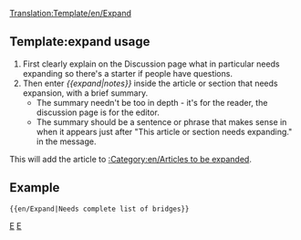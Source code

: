<noinclude>[[Translation:Template/en/Expand]]</noinclude><noinclude></noinclude>{{en/Ambox| type  = notice
| image = en/Paper-plus.png
| text  = This article or section needs '''[{{SERVER}}{{localurl:{{NAMESPACE}}:{{PAGENAME}}|action=edit}} expanding]'''.<br/>{{{1|}}}
</div><div style="font-size: 80%">
*You can find more information on what exactly needs doing in the [[Talk:{{PAGENAME}}|discussion]] for this article.
*Use the [[en/Wiki/Manual of Style|Manual of Style]] for a correct edition.
*Remember to remove this template once the article has been expanded.</div>
}}<includeonly>{{{2|[[Category:en/Articles to be expanded]]}}}</includeonly><noinclude>

==Template:expand usage==
#First clearly explain on the Discussion page what in particular needs expanding so there's a starter if people have questions.
#Then enter ''<nowiki>{{</nowiki>expand|notes<nowiki>}}</nowiki>'' inside  the article or section that needs expansion, with a brief summary.  
#*The summary needn't be too in depth - it's for the reader, the discussion page is for the editor. 
#*The summary should be a sentence or phrase that makes sense in when it appears just after "This article or section needs expanding." in the message.

This will add the article to [[:Category:en/Articles to be expanded]].

==Example==
<pre>{{en/Expand|Needs complete list of bridges}}</pre>
{{en/Expand|Needs complete list of bridges|2=}}

[[Category:en/Templates|E]][[Category:en/Message boxes|E]]</noinclude>